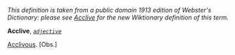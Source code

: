 ''This definition is taken from a public domain 1913 edition of Webster's Dictionary: please see [[Acclive]] for the new Wiktionary definition of this term.''

'''Acclive''', ''<code>[[adjective (part of speech)|adjective]]</code>''

[[Acclivous]]. [Obs.]
